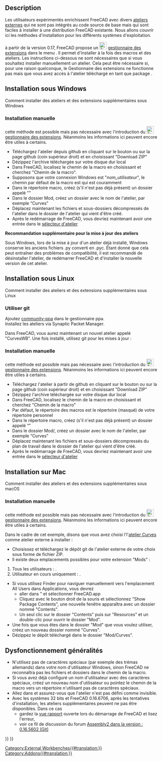 <languages/>

{{TutorialInfo/fr
|Topic=Programmation
|Level=Programmeur moyen
|Time=15 minutes
|FCVersion=Toutes versions
|Author=[[User:R-Frank|r-frank]]
|Files=aucun
}}

==Description==

Les utilisateurs expérimentés enrichissent FreeCAD avec divers [[external_workbenches/fr|ateliers externes]] qui ne sont pas intégrés au code source de base mais qui sont faciles à installer à une distribution FreeCAD existante. Nous allons couvrir ici les méthodes d'installation pour les différents systèmes d'exploitation.

{{Emphasis|Remarque :}} à partir de la version 0.17, FreeCAD propose un [[Image:Std_AddonMgr.svg|24px]] [[Std_AddonMgr/fr|gestionnaire des extensions]] dans le menu {{MenuCommand|Outils → Gestionnaire des extensions}}. Il permet d'installer à la fois des macros et des ateliers. Les instructions ci-dessous ne sont nécessaires que si vous souhaitez installer manuellement un atelier. Cela peut être nécessaire si, pour une raison quelconque, le Gestionnaire des extensions ne fonctionne pas mais que vous avez accès à l'atelier téléchargé en tant que package {{FileName|.zip}}.

<div class="mw-collapsible mw-collapsed toccolours">

<span id="Installing_on_Windows"></span>
==Installation sous Windows==

Comment installer des ateliers et des extensions supplémentaires sous Windows
<div class="mw-collapsible-content">

<span id="Manual_Install"></span>
=== Installation manuelle ===

{{Emphasis|Remarque :}} cette méthode est possible mais pas nécessaire avec l'introduction du [[Image:Std_AddonMgr.svg|24px]] [[Std_AddonMgr/fr|gestionnaire des extensions]]. Néanmoins les informations ici peuvent encore être utiles à certains.

* Téléchargez l'atelier depuis github en cliquant sur le bouton {{Button|Clone}} ou {{Button|Download}} sur la page github (coin supérieur droit) et en choisissant "Download ZIP"
* Dézippez l'archive téléchargée sur votre disque dur local
* Dans FreeCAD, localisez le chemin de la macro en choisissant {{MenuCommand|Édition → Préférences → Python → Macro}} et cherchez "Chemin de la macro".
* Supposons que votre connexion Windows est "''nom_utilisateur''", le chemin par défaut de la macro est {{FileName|%APPDATA%\FreeCAD\}} qui est couramment {{FileName|C:\Users\''nom_utilisateur''\Appdata\Roaming\FreeCAD}}
* Dans le répertoire macro, créez (s'il n'est pas déjà présent) un dossier appelé "{{FileName|Mod}}"
* Dans le dossier Mod, créez un dossier avec le nom de l'atelier, par exemple “Curves”
* Déplacez maintenant les fichiers et sous-dossiers décompressés de l'atelier dans le dossier de l'atelier qui vient d'être créé.
* Après le redémarrage de FreeCAD, vous devriez maintenant avoir une entrée dans le [[Std_Workbench/fr|sélecteur d'atelier]] 

'''Recommandation supplémentaire pour la mise à jour des ateliers'''

Sous Windows, lors de la mise à jour d'un atelier déjà installé, Windows conserve les anciens fichiers .py converti en .pyc. Étant donné que cela peut entraîner des problèmes de compatibilité, il est recommandé de désinstaller l'atelier, de redémarrer FreeCAD et d'installer la nouvelle version de cet atelier.
</div> <!-- END of Windows section collapsible div. Please do not remove ---> 
</div> <!-- END of Windows section collapsible div. Please do not remove ---> 

<div class="mw-collapsible mw-collapsed toccolours">

<span id="Installing_on_Linux"></span>
== Installation sous Linux ==

Comment installer des ateliers et des extensions supplémentaires sous Linux
<div class="mw-collapsible-content">

<span id="Using_git"></span>
=== Utiliser git ===

Ajoutez [https://launchpad.net/~freecad-community/+archive/ubuntu/ppa community-ppa] dans le gestionnaire ppa.<br/>
Installez les ateliers via Synaptic Packet Manager.

{{Code|code=
$ sudo apt-get install git python-numpy python-pyside
$ mkdir ~/.FreeCAD/Mod
$ cd ~/.FreeCAD/Mod
$ git clone  https://github.com/tomate44/CurvesWB.git
}}

Dans FreeCAD, vous aurez maintenant un nouvel atelier appelé "CurvesWB". Une fois installé, utilisez git pour les mises à jour :

{{Code|code=
$ cd ~/.FreeCAD/Mod/CurvesWB
$ git pull
$ rm *.pyc
}}

<span id="Manual_Installation"></span>
===Installation manuelle===

{{Emphasis|Remarque :}} cette méthode est possible mais pas nécessaire avec l'introduction du [[Image:Std_AddonMgr.svg|24px]] [[Std_AddonMgr/fr|gestionnaire des extensions]]. Néanmoins les informations ici peuvent encore être utiles à certains.

* Téléchargez l'atelier à partir de github en cliquant sur le bouton {{Button|Clone}} ou {{Button|Download}} sur la page github (coin supérieur droit) et en choisissant "Download ZIP"
* Dézippez l'archive téléchargée sur votre disque dur local
* Dans FreeCAD, localisez le chemin de la macro en choisissant {{MenuCommand|Édition → Préférences → Python → Macro}} et cherchez "Chemin de la macro"
* Par défaut, le répertoire des macros est le répertoire {{MenuCommand|./.FreeCAD/}} (masqué) de votre répertoire personnel
* Dans le répertoire macro, créez (s'il n'est pas déjà présent) un dossier appelé “{{FileName|Mod}}”
* Dans le dossier Mod/, créez un dossier avec le nom de l'atelier, par exemple “Curves”
* Déplacez maintenant les fichiers et sous-dossiers décompressés du plan de travail dans le dossier de l'atelier qui vient d'être créé.
* Après le redémarrage de FreeCAD, vous devriez maintenant avoir une entrée dans le [[Std_Workbench/fr|sélecteur d'atelier]] 

</div> <!-- END of Windows section collapsible div. Please do not remove ---> 
</div> <!-- END of Windows section collapsible div. Please do not remove ---> 

<div class="mw-collapsible mw-collapsed toccolours">
==Installation sur Mac==

Comment installer des ateliers et des extensions supplémentaires sous macOS
<div class="mw-collapsible-content">

<span id="Manual_Installation"></span>
===Installation manuelle===

{{Emphasis|Remarque :}} cette méthode est possible mais pas nécessaire avec l'introduction du [[Image:Std_AddonMgr.svg|24px]] [[Std_AddonMgr/fr|gestionnaire des extensions]]. Néanmoins les informations ici peuvent encore être utiles à certains.

Dans le cadre de cet exemple, disons que vous avez choisi l'l'[[Curves_Workbench/fr|atelier Curves]] comme atelier externe à installer :
* Choisissez et téléchargez le dépôt git de l'atelier externe de votre choix sous forme de fichier ZIP.
* Il existe deux emplacements possibles pour votre extension "Mods" :
# Tous les utilisateurs : {{FileName|/Applications/FreeCAD.app/Contents/Resources/Mod}}.
# Utilisateur en cours uniquement : {{FileName|/Users/myusername/Library/Application Support/FreeCAD/Mod}}.
* Si vous utilisez Finder pour naviguer manuellement vers l'emplacement All Users dans Applications, vous devrez 
** aller dans {{FileName|/Applications}}" et sélectionner FreeCAD.app
** Cliquez avec le bouton droit de la souris et sélectionnez "Show Package Contents", une nouvelle fenêtre apparaîtra avec un dossier nommé "Contents".
** Un seul clic sur le dossier "Contents" puis sur "Resources" et un double-clic pour ouvrir le dossier "Mod".
* Une fois que vous êtes dans le dossier "Mod" que vous voulez utiliser, créez un nouveau dossier nommé "Curves".
* Dézippez le dépôt téléchargé dans le dossier "Mod/Curves".
</div> <!-- END of Windows section collapsible div. Please do not remove ---> 
</div> <!-- END of Windows section collapsible div. Please do not remove ---> 

<span id="General_troubleshooting"></span>
==Dysfonctionnement généralités==

* N'utilisez pas de caractères spéciaux (par exemple des trémas allemands) dans votre nom d'utilisateur Windows, sinon FreeCAD ne reconnaîtra pas les fichiers et dossiers dans le chemin de la macro.
* Si vous avez déjà configuré un nom d'utilisateur avec des caractères spéciaux, créez un nouveau nom d'utilisateur ou pointez le chemin de la macro vers un répertoire n'utilisant pas de caractères spéciaux.
* Allez dans {{MenuCommand|Édition → Préférences → Ateliers}} et assurez-vous que l'atelier n'est pas défini comme invisible.
* Avec les systèmes 32 bits et FreeCAD 0.16.6706, après les tentatives d'installation, les ateliers supplémentaires peuvent ne pas être disponibles. Dans ce cas
** gardez la [[Report_view/fr|vue rapport]] ouverte lors du démarrage de FreeCAD et lisez l'erreur,
** voir ce fil de discussion du forum [http://forum.freecadweb.org/viewtopic.php?t=12839#p102933 Assembly2 dans la version : 0.16.5602 (Git)]


{{Userdocnavi{{#translation:}}}}
{{Powerdocnavi{{#translation:}}}}
[[Category:External Workbenches{{#translation:}}]]
[[Category:Addons{{#translation:}}]]